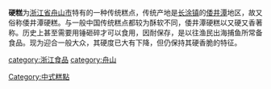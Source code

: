 '''硬糕'''为[[浙江省|浙江省]][[舟山市|舟山市]]特有的一种传统糕点，传统产地是[[长涂镇|长涂镇]]的[[倭井潭|倭井潭]]地区，故又俗称倭井潭硬糕。与一般中国传统糕点都较为酥软不同，倭井潭硬糕以又硬又香著称。历史上甚至需要用锤砸碎才可以食用，因耐保存，是以往渔民出海捕鱼所常备食品。现为迎合一般大众，其硬度已大有下降，但仍保持其硬香脆的特征。

[[category:浙江食品|category:浙江食品]]
[[category:舟山|category:舟山]]
[[Category:中式糕點|Category:中式糕點]]